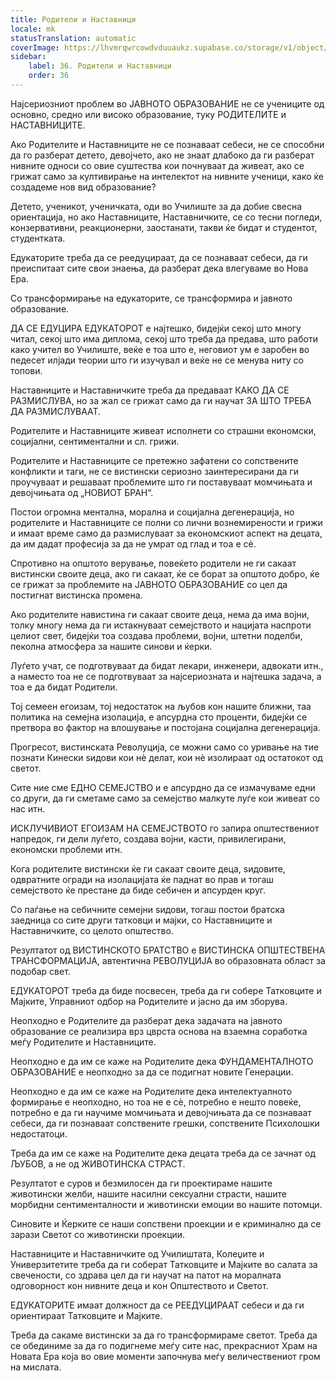```yaml
---
title: Родители и Наставници
locale: mk
statusTranslation: automatic
coverImage: https://lhvmrqwrcowdvduuaukz.supabase.co/storage/v1/object/public/strapi-uploads/small_cover-educacion-fundamental.webp-2d51a7828a2b1309555be27f7e2a61a0.webp
sidebar:
    label: 36. Родители и Наставници
    order: 36
---
```

Најсериозниот проблем во ЈАВНОТО ОБРАЗОВАНИЕ не се учениците од основно, средно или високо образование, туку РОДИТЕЛИТЕ и НАСТАВНИЦИТЕ.

Ако Родителите и Наставниците не се познаваат себеси, не се способни да го разберат детето, девојчето, ако не знаат длабоко да ги разберат нивните односи со овие суштества кои почнуваат да живеат, ако се грижат само за култивирање на интелектот на нивните ученици, како ќе создадеме нов вид образование?

Детето, ученикот, ученичката, оди во Училиште за да добие свесна ориентација, но ако Наставниците, Наставничките, се со тесни погледи, конзервативни, реакционерни, заостанати, такви ќе бидат и студентот, студентката.

Едукаторите треба да се реедуцираат, да се познаваат себеси, да ги преиспитаат сите свои знаења, да разберат дека влегуваме во Нова Ера.

Со трансформирање на едукаторите, се трансформира и јавното образование.

ДА СЕ ЕДУЦИРА ЕДУКАТОРОТ е најтешко, бидејќи секој што многу читал, секој што има диплома, секој што треба да предава, што работи како учител во Училиште, веќе е тоа што е, неговиот ум е заробен во педесет илјади теории што ги изучувал и веќе не се менува ниту со топови.

Наставниците и Наставничките треба да предаваат КАКО ДА СЕ РАЗМИСЛУВА, но за жал се грижат само да ги научат ЗА ШТО ТРЕБА ДА РАЗМИСЛУВААТ.

Родителите и Наставниците живеат исполнети со страшни економски, социјални, сентиментални и сл. грижи.

Родителите и Наставниците се претежно зафатени со сопствените конфликти и таги, не се вистински сериозно заинтересирани да ги проучуваат и решаваат проблемите што ги поставуваат момчињата и девојчињата од „НОВИОТ БРАН“.

Постои огромна ментална, морална и социјална дегенерација, но родителите и Наставниците се полни со лични вознемирености и грижи и имаат време само да размислуваат за економскиот аспект на децата, да им дадат професија за да не умрат од глад и тоа е сè.

Спротивно на општото верување, повеќето родители не ги сакаат вистински своите деца, ако ги сакаат, ќе се борат за општото добро, ќе се грижат за проблемите на ЈАВНОТО ОБРАЗОВАНИЕ со цел да постигнат вистинска промена.

Ако родителите навистина ги сакаат своите деца, нема да има војни, толку многу нема да ги истакнуваат семејството и нацијата наспроти целиот свет, бидејќи тоа создава проблеми, војни, штетни поделби, пеколна атмосфера за нашите синови и ќерки.

Луѓето учат, се подготвуваат да бидат лекари, инженери, адвокати итн., а наместо тоа не се подготвуваат за најсериозната и најтешка задача, а тоа е да бидат Родители.

Тој семеен егоизам, тој недостаток на љубов кон нашите ближни, таа политика на семејна изолација, е апсурдна сто проценти, бидејќи се претвора во фактор на влошување и постојана социјална дегенерација.

Прогресот, вистинската Револуција, се можни само со уривање на тие познати Кинески ѕидови кои нè делат, кои нè изолираат од остатокот од светот.

Сите ние сме ЕДНО СЕМЕЈСТВО и е апсурдно да се измачуваме едни со други, да ги сметаме само за семејство малкуте луѓе кои живеат со нас итн.

ИСКЛУЧИВИОТ ЕГОИЗАМ НА СЕМЕЈСТВОТО го запира општествениот напредок, ги дели луѓето, создава војни, касти, привилегирани, економски проблеми итн.

Кога родителите вистински ќе ги сакаат своите деца, ѕидовите, одвратните огради на изолацијата ќе паднат во прав и тогаш семејството ќе престане да биде себичен и апсурден круг.

Со паѓање на себичните семејни ѕидови, тогаш постои братска заедница со сите други татковци и мајки, со Наставниците и Наставничките, со целото општество.

Резултатот од ВИСТИНСКОТО БРАТСТВО е ВИСТИНСКА ОПШТЕСТВЕНА ТРАНСФОРМАЦИЈА, автентична РЕВОЛУЦИЈА во образовната област за подобар свет.

ЕДУКАТОРОТ треба да биде посвесен, треба да ги собере Татковците и Мајките, Управниот одбор на Родителите и јасно да им зборува.

Неопходно е Родителите да разберат дека задачата на јавното образование се реализира врз цврста основа на взаемна соработка меѓу Родителите и Наставниците.

Неопходно е да им се каже на Родителите дека ФУНДАМЕНТАЛНОТО ОБРАЗОВАНИЕ е неопходно за да се подигнат новите Генерации.

Неопходно е да им се каже на Родителите дека интелектуалното формирање е неопходно, но тоа не е сè, потребно е нешто повеќе, потребно е да ги научиме момчињата и девојчињата да се познаваат себеси, да ги познаваат сопствените грешки, сопствените Психолошки недостатоци.

Треба да им се каже на Родителите дека децата треба да се зачнат од ЉУБОВ, а не од ЖИВОТИНСКА СТРАСТ.

Резултатот е суров и безмилосен да ги проектираме нашите животински желби, нашите насилни сексуални страсти, нашите морбидни сентименталности и животински емоции во нашите потомци.

Синовите и Ќерките се наши сопствени проекции и е криминално да се зарази Светот со животински проекции.

Наставниците и Наставничките од Училиштата, Колеџите и Универзитетите треба да ги соберат Татковците и Мајките во салата за свечености, со здрава цел да ги научат на патот на моралната одговорност кон нивните деца и кон Општеството и Светот.

ЕДУКАТОРИТЕ имаат должност да се РЕЕДУЦИРААТ себеси и да ги ориентираат Татковците и Мајките.

Треба да сакаме вистински за да го трансформираме светот. Треба да се обединиме за да го подигнеме меѓу сите нас, прекрасниот Храм на Новата Ера која во овие моменти започнува меѓу величествениот гром на мислата.


